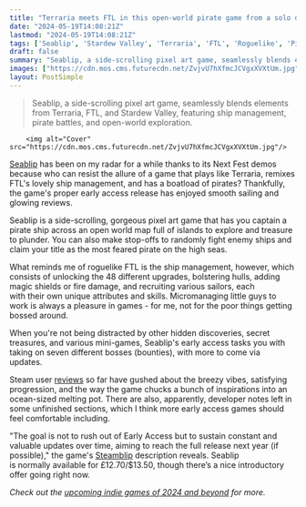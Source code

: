 ```yaml
---
title: "Terraria meets FTL in this open-world pirate game from a solo developer - and its early access reviews are glowing"
date: "2024-05-19T14:08:21Z"
lastmod: "2024-05-19T14:08:21Z"
tags: ['Seablip', 'Stardew Valley', 'Terraria', 'FTL', 'Roguelike', 'Pirate', 'Pixel Art', 'Open World', 'Steam', 'Indie Game']
draft: false
summary: "Seablip, a side-scrolling pixel art game, seamlessly blends elements from Terraria, FTL, and Stardew Valley, featuring ship management, pirate battles, and open-world exploration."
images: ["https://cdn.mos.cms.futurecdn.net/ZvjvU7hXfmcJCVgxXVXtUm.jpg"]
layout: PostSimple
---
```

> Seablip, a side-scrolling pixel art game, seamlessly blends elements from Terraria, FTL, and Stardew Valley, featuring ship management, pirate battles, and open-world exploration.


        <img alt="Cover" src="https://cdn.mos.cms.futurecdn.net/ZvjvU7hXfmcJCVgxXVXtUm.jpg"/>
        
[Seablip](https://www.gamesradar.com/seablip-looks-like-stardew-valley-meets-terraria-but-with-more-pirates/) has been on my radar for a while thanks to its Next Fest demos because who can resist the allure of a game that plays like Terraria, remixes FTL's lovely ship management, and has a boatload of pirates? Thankfully, the game's proper early access release has enjoyed smooth sailing and glowing reviews.

Seablip is a side-scrolling, gorgeous pixel art game that has you captain a pirate ship across an open world map full of islands to explore and treasure to plunder. You can also make stop-offs to randomly fight enemy ships and claim your title as the most feared pirate on the high seas. 

What reminds me of roguelike FTL is the ship management, however, which consists of unlocking the 48 different upgrades, bolstering hulls, adding magic shields or fire damage, and recruiting various sailors, each with their own unique attributes and skills. Micromanaging little guys to work is always a pleasure in games - for me, not for the poor things getting bossed around. 

When you're not being distracted by other hidden discoveries, secret treasures, and various mini-games, Seablip's early access tasks you with taking on seven different bosses (bounties), with more to come via updates. 

Steam user [reviews](https://store.steampowered.com/app/1471270/Seablip/#app_reviews_hash) so far have gushed about the breezy vibes, satisfying progression, and the way the game chucks a bunch of inspirations into an ocean-sized melting pot. There are also, apparently, developer notes left in some unfinished sections, which I think more early access games should feel comfortable including. 

"The goal is not to rush out of Early Access but to sustain constant and valuable updates over time, aiming to reach the full release next year (if possible)," the game's [Steamblip](https://store.steampowered.com/app/1471270/Seablip/) description reveals. Seablip is normally available for £12.70/$13.50, though there’s a nice introductory offer going right now. 

*Check out the *[<em>upcoming indie games of 2024 and beyond</em>](https://www.gamesradar.com/upcoming-indie-games/)* for more.*
        
